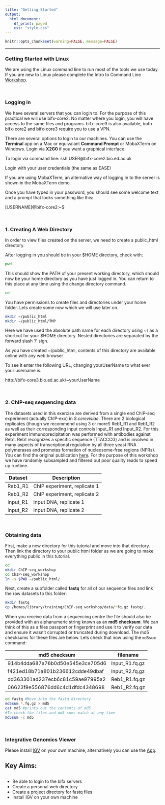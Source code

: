 ```yaml
---
title: "Getting Started"
output: 
  html_document:
    df_print: paged
    css: "style.css"
---
```


<head>
<script src="https://kit.fontawesome.com/ece750edd7.js" crossorigin="anonymous"></script>
</head>


```r
knitr::opts_chunk$set(warning=FALSE, message=FALSE)
```

----

### Getting Started with Linux

We are using the Linux command line to run most of the tools we use today. If you are new to Linux please complete the Intro to Command Line [Workshop](http://bifx-core.bio.ed.ac.uk/hyweldd/training/Bioinformatics_on_the_Command_Line/).

<br>

### Logging in
We have several servers that you can login to. For the purpose of this practical we will use bifx-core2. No matter where you login, you will have access to the same files and programs. bifx-core3 is also available, both bifx-core2 and bifx-core3 require you to use a VPN.

There are several options to login to our machines. You can use the **Terminal** app on a Mac or equivalant **Command Prompt** or MobaXTerm on Windows. Login via **X2G0** if you want a graphical interface. 

To login via command line: 
ssh USER@bifx-core2.bio.ed.ac.uk

Login with your user credentials (the same as EASE)

If you are using MobaXTerm, an alternative way of logging in to the server is shown in the MobaXTerm demo.

Once you have typed in your password, you should see some welcome text and a prompt that looks something like this:

[USERNAME]@bifx-core2:~$

<!--Alternatively you can use **RStudio** which is an environment built for R programming but also gives you access to the command line terminal, your file structure and several other graphical features. 

1. Open this link in a new window: [bifx-rta.bio.ed.ac.uk](http://bifx-rta.bio.ed.ac.uk:8787)
2. Login with your user credentials for our servers (not the same as EASE)
3. Familiarise yourself with the different panels and locate the Terminal. -->


<br>

### 1. Creating A Web Directory 

In order to view files created on the server, we need to create a public_html directory.

After logging in you should be in your $HOME directory, check with;
```bash
pwd
```
This should show the PATH of your present working directory, which should now be your home directory as you have just logged in. You can return to this place at any time using the change directory command. 

```bash
cd
```
You have permissions to create files and directories under your home folder. Lets create some now which we will use later on. 

```bash
mkdir ~/public_html
mkdir ~/public_html/TMP
```

Here we have used the absolute path name for each directory using ~/ as a shortcut for your $HOME directory. Nested directories are separated by the forward slash '/' sign. 

As you have created  ~/public_html, contents of this directory are available online with any web browser 

To see it enter the following URL, changing yourUserName to what ever your username is. 

http://bifx-core3.bio.ed.ac.uk/~yourUserName

<br>

### 2. ChIP-seq sequencing data

The datasets used in this exercise are derived from a single end ChIP-seq experiment (actually ChIP-exo) in *S.cerevisiae*. There are 2 biological replicates (though we recommend using 3 or more!) Reb1_R1 and Reb1_R2 as well as their corresponding input controls Input_R1 and Input_R2. For this experiment immunoprecipitation was performed with antibodies against Reb1. Reb1 recognizes a specific sequence (TTACCCG) and is involved in many aspects of transcriptional regulation by all three yeast RNA polymerases and promotes formation of nucleosome-free regions (NFRs). You can find the original publication [here](http://www.sciencedirect.com/science/article/pii/S0092867411013511). For the purpose of this workshop we have randomly subsampled and filtered out poor quality reads to speed up runtime.

| Dataset | Description |
| ------- | ----------- |
| Reb1_R1 | ChIP experiment, replicate 1 |
| Reb1_R2 | ChIP experiment, replicate 2 |
| Input_R1 | Input DNA, replicate 1 |
| Input_R2 | Input DNA, replicate 2 |

<br>

### Obtaining data

First, make a new directory for this tutorial and move into that directory. Then link the directory to your public html folder as we are going to make everything public in this tutorial.

```bash
cd 
mkdir ChIP-seq_workshop
cd ChIP-seq_workshop
ln -s $PWD ~/public_html/
```
Next, create a subfolder called **fastq** for all of our sequence files and link the raw datasets to this folder:

```bash
mkdir fastq
cp /homes/library/training/ChIP-seq_workshop/data/*fq.gz fastq/.
```

When you receive data from a sequencing centre the file should also be provided with an alphanumeric string known as an **md5 checksum**. We can think of this as a files passport or fingerprint and use it to verify our data and ensure it wasn't corrupted or truncated during download. The md5 checksums for these files are below. Lets check that now using the `md5sum` command:

|md5 checksum|filename|
|------------|--------|
|914b4dda687a76b0d50e545e3ce705d6|Input_R1.fq.gz|
|f421ed18b71a801b236612cdde49dbaf|Input_R2.fq.gz|
|dd363301ad237ecb6c81c59ae97995a2|Reb1_R1.fq.gz|
|06623f9e556876dd6c4d1dfdc4348698|Reb1_R2.fq.gz|

```bash
cd fastq #Move into the fastq directory
md5sum *.fq.gz > md5
cat md5 #prints out the contents of md5
#To check the files and md5 sums match at any time
md5sum -c md5 
```

<br>

### Integrative Genomics Viewer

Please install [IGV](https://software.broadinstitute.org/software/igv/download) on your own machine, alternatively you can use the [App](https://igv.org/app/).

<div class="key-points">
<h2><i class="fas fa-thumbtack"></i>Key Aims:</h2>
##
 * Be able to login to the bifx servers
 * Create a personal web directory
 * Create a project directory for fastq files
 * Install IGV on your own machine
</div>
<br>